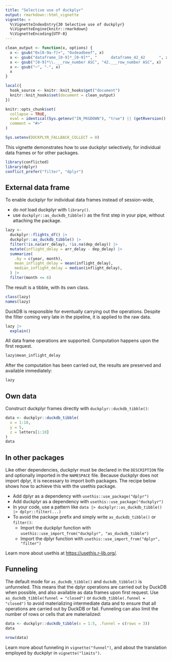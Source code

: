 ```yaml
---
title: "Selective use of duckplyr"
output: rmarkdown::html_vignette
vignette: >
  %\VignetteIndexEntry{30 Selective use of duckplyr}
  %\VignetteEngine{knitr::rmarkdown}
  %\VignetteEncoding{UTF-8}
---
```


```r
clean_output <- function(x, options) {
  x <- gsub("0x[0-9a-f]+", "0xdeadbeef", x)
  x <- gsub("dataframe_[0-9]*_[0-9]*", "      dataframe_42_42      ", x)
  x <- gsub("[0-9]*\\.___row_number ASC", "42.___row_number ASC", x)
  x <- gsub("─", "-", x)
  x
}

local({
  hook_source <- knitr::knit_hooks$get("document")
  knitr::knit_hooks$set(document = clean_output)
})

knitr::opts_chunk$set(
  collapse = TRUE,
  eval = identical(Sys.getenv("IN_PKGDOWN"), "true") || (getRversion() >= "4.1" && rlang::is_installed(c("conflicted", "nycflights13"))),
  comment = "#>"
)

Sys.setenv(DUCKPLYR_FALLBACK_COLLECT = 0)
```

This vignette demonstrates how to use duckplyr selectively, for individual data frames or for other packages.

```r
library(conflicted)
library(dplyr)
conflict_prefer("filter", "dplyr")
```

## External data frame

To enable duckplyr for individual data frames instead of session-wide,

- do *not* load duckplyr with `library()`.
- use `duckplyr::as_duckdb_tibble()` as the first step in your pipe, without attaching the package.

```r
lazy <-
  duckplyr::flights_df() |>
  duckplyr::as_duckdb_tibble() |>
  filter(!is.na(arr_delay), !is.na(dep_delay)) |>
  mutate(inflight_delay = arr_delay - dep_delay) |>
  summarize(
    .by = c(year, month),
    mean_inflight_delay = mean(inflight_delay),
    median_inflight_delay = median(inflight_delay),
  ) |>
  filter(month <= 6)
```

The result is a tibble, with its own class.

```r
class(lazy)
names(lazy)
```

DuckDB is responsible for eventually carrying out the operations.
Despite the filter coming very late in the pipeline, it is applied to the raw data.

```r
lazy |>
  explain()
```

All data frame operations are supported.
Computation happens upon the first request.

```r
lazy$mean_inflight_delay
```

After the computation has been carried out, the results are preserved and available immediately:

```r
lazy
```

## Own data

Construct duckplyr frames directly with `duckplyr::duckdb_tibble()`:

```r
data <- duckplyr::duckdb_tibble(
  x = 1:10,
  y = 5,
  z = letters[1:10]
)
data
```


## In other packages

Like other dependencies, duckplyr must be declared in the `DESCRIPTION` file and optionally imported in the `NAMESPACE` file.
Because duckplyr does not import dplyr, it is necessary to import both packages.
The recipe below shows how to achieve this with the usethis package.

- Add dplyr as a dependency with `usethis::use_package("dplyr")`
- Add duckplyr as a dependency with `usethis::use_package("duckplyr")`
- In your code, use a pattern like `data |> duckplyr::as_duckdb_tibble() |> dplyr::filter(...)`
- To avoid the package prefix and simply write `as_duckdb_tibble()` or `filter()`:
    - Import the duckplyr function with `usethis::use_import_from("duckplyr", "as_duckdb_tibble")`
    - Import the dplyr function with `usethis::use_import_from("dplyr", "filter")`

Learn more about usethis at <https://usethis.r-lib.org/>.


## Funneling

The default mode for `as_duckdb_tibble()` and `duckdb_tibble()` is unfunneled.
This means that the dplyr operations are carried out by DuckDB when possible, and also available as data frames upon first request.
Use `as_duckdb_tibble(funnel = "closed")` or `duckdb_tibble(.funnel = "closed")` to avoid materializing intermediate data and to ensure that all operations are carried out by DuckDB or fail.
Funneling can also limit the number of rows or cells that are materialized:

```r
data <- duckplyr::duckdb_tibble(x = 1:5, .funnel = c(rows = 3))
data
```

```r
nrow(data)
```

Learn more about funneling in `vignette("funnel")`, and about the translation employed by duckplyr in `vignette("limits")`.
